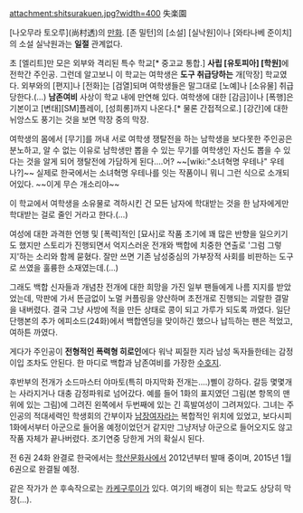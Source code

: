 attachment:shitsurakuen.jpg?width=400
失楽園

[나오무라 토오루](尚村透)의 [[만화]]. [존 밀턴]의 [소설] [실낙원]이나 [와타나베 준이치]의 소설 실낙원과는 '''일절''' 관계없다.

초 [엘리트]만 모은 외부와 격리된 특수 학교[* 중고교 통합.] '''사립 [유토피아] [학원]'''에 전학간 주인공. 그런데 알고보니 이 학교는 여학생은 '''도구 취급당하는''' 개[막장] 학교였다. 외부와의 [편지]나 [전화]는 [검열]되며 여학생들은 말그대로 [노예]나 [소유물] 취급 당한다.(…) '''남존여비''' 사상이 학교 내에 만연해 있다. 여학생에 대한 [감금]이나 [폭행]은 기본이고 [변태][SM]플레이, [성희롱]까지 나온다.[* 물론 간접적으로.] [강간]에 대한 뉘앙스도 풍기는 것을 보면 막장 중의 막장.

여학생의 몸에서 [무기]를 꺼내 서로 여학생 쟁탈전을 하는 남학생을 보다못한 주인공은 분노하고, 알 수 없는 이유로 남학생만 뽑을 수 있는 무기를 여학생인 자신도 뽑을 수 있다는 것을 알게 되어 쟁탈전에 가담하게 된다.…어? ~~[wiki:"소녀혁명 우테나" 우테나?]~~ 실제로 한국에서는 소녀혁명 우테나를 잇는 작품이니 뭐니 그런 식으로 소개되어있다. ~~이게 무슨 개소리야~~

이 학교에서 여학생을 소유물로 격하시킨 건 모든 남자에 학대받는 것을 한 남자에게만 학대받는 걸로 줄인 거라고 한다.(…)

여성에 대한 과격한 언행 및 [폭력]적인 [묘사]로 작품 초기에 꽤 많은 반향을 일으키기도 했지만 스토리가 진행되면서 억지스러운 전개와 백합에 치중한 연출로 '그럼 그렇지'하는 소리와 함께 묻혔다. 잘만 쓰면 기존 남성중심의 가부장적 사회를 비판하는 도구로 쓰였을 훌륭한 소재였는데.(…)

그래도 백합 신자들과 개념찬 전개에 대한 희망을 가진 일부 팬들에게 나름 지지를 받았었는데, 막판에 가서 뜬금없이 노멀 커플링을 양산하며 초전개로 진행되는 괴랄한 결말을 내버렸다. 결국 그냥 사방에 적을 만든 상태로 콩이 되고 가루가 되도록 까였다. 일단 단행본의 추가 에피소드(24화)에서 백합엔딩을 맞이하긴 했으나 납득하는 팬은 적었고, 여하튼 까였다.

게다가 주인공이 '''전형적인 폭력형 히로인'''에다 워낙 찌질한 지라 남성 독자들한테는 감정이입 조차도 안된다. 한 마디로 백합과 남존여비를 가장한 [[수호지]].

후반부의 전개가 소드마스터 야마토(특히 마지막화 전개는....)삘이 강하다. 갈등 몇몇개는 사라지거나 대충 감정파워로 넘어갔다. 예를 들어 1화의 표지였던 그림(본 항목의 맨위에 있는 그림)에 그려진 왼쪽에서 두번째에 있는 긴 흑발여성이 그려져있다. 그녀는 주인공의 적대세력인 학생회의 간부이자 [[남장여자]]라는 복합적인 위치에 있었고, 보다시피 1화에서부터 아군으로 들어올 예정이었던거 같지만 그냥저냥 아군으로 들어오지도 않고 작품 자체가 끝나버렸다. 조기연중 당한게 거의 확실시 된다.

전 6권 24화 완결로 한국에서는 [[학산문화사]]에서 2012년부터 발매 중이며, 2015년 1월 6권으로 완결될 예정.

같은 작가가 쓴 후속작으로는 [[카케구루이]]가 있다. 여기의 배경이 되는 학교도 상당히 막장(...).
